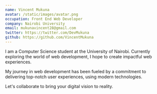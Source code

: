 ```yaml
---
name: Vincent Mukuna
avatar: /static/images/avatar.png
occupation: Front End Web Developer
company: Nairobi University
email: mukunavincent28@gmail.com
twitter: https://twitter.com/DevMukuna
github: https://github.com/VincentMukuna
---
```


I am a Computer Science student at the University of Nairobi. Currently exploring the world of web development, I hope to create impactful web experiences.

My journey in web development has been fueled by a commitment to delivering top-notch user experiences, using modern technologies.

Let's collaborate to bring your digital vision to reality.
